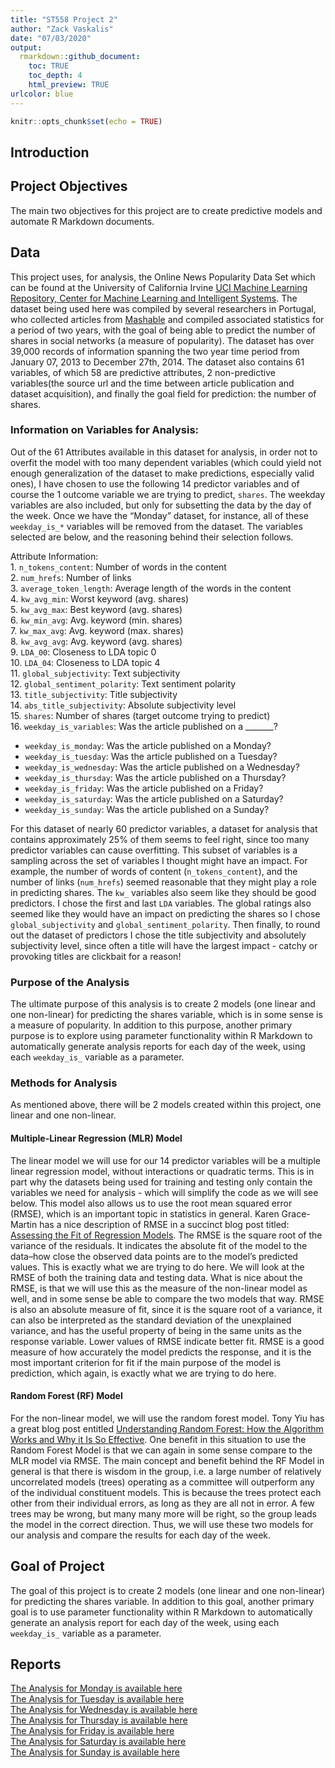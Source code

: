 ```yaml
---
title: "ST558 Project 2"
author: "Zack Vaskalis"
date: "07/03/2020"
output: 
  rmarkdown::github_document:
    toc: TRUE
    toc_depth: 4
    html_preview: TRUE
urlcolor: blue
---
```


```r
knitr::opts_chunk$set(echo = TRUE)
```

## Introduction

## Project Objectives 

The main two objectives for this project are to create predictive models and automate R Markdown documents.

## Data 

This project uses, for analysis, the Online News Popularity Data Set which can be found at the University of California Irvine [UCI Machine Learning Repository, Center for Machine Learning and Intelligent Systems](https://archive.ics.uci.edu/ml/datasets/Online+News+Popularity#). The dataset being used here was compiled by several researchers in Portugal, who collected articles from [Mashable](www.mashable.com) and compiled associated statistics for a period of two years, with the goal of being able to predict the number of shares in social networks (a measure of popularity). The dataset has over 39,000 records of information spanning the two year time period from January 07, 2013 to December 27th, 2014.  The dataset also contains 61 variables, of which 58 are predictive attributes, 2 non-predictive variables(the source url and the time between article publication and dataset acquisition), and finally the goal field for prediction: the number of shares.

### Information on Variables for Analysis:

Out of the 61 Attributes available in this dataset for analysis, in order not to overfit the model with too many dependent variables (which could yield not enough generalization of the dataset to make predictions, especially valid ones), I have chosen to use the following 14 predictor variables and of course the 1 outcome variable we are trying to predict, `shares`.  The weekday variables are also included, but only for subsetting the data by the day of the week.  Once we have the "Monday" dataset, for instance, all of these `weekday_is_*` variables will be removed from the dataset.  The variables selected are below, and the reasoning behind their selection follows.

Attribute Information:    
1.  `n_tokens_content`: Number of words in the content    
2.  `num_hrefs`: Number of links    
3.  `average_token_length`: Average length of the words in the content    
4.  `kw_avg_min`: Worst keyword (avg. shares)    
5.  `kw_avg_max`: Best keyword (avg. shares)    
6.  `kw_min_avg`: Avg. keyword (min. shares)    
7.  `kw_max_avg`: Avg. keyword (max. shares)    
8.  `kw_avg_avg`: Avg. keyword (avg. shares)    
9.  `LDA_00`: Closeness to LDA topic 0    
10.  `LDA_04`: Closeness to LDA topic 4    
11.  `global_subjectivity`: Text subjectivity    
12.  `global_sentiment_polarity`: Text sentiment polarity    
13.  `title_subjectivity`: Title subjectivity    
14.  `abs_title_subjectivity`: Absolute subjectivity level    
15.  `shares`: Number of shares (target outcome trying to predict)    
16.  `weekday_is_variables`: Was the article published on a _______?    

  *  `weekday_is_monday`: Was the article published on a Monday?    
  *  `weekday_is_tuesday`: Was the article published on a Tuesday?    
  *  `weekday_is_wednesday`: Was the article published on a Wednesday?    
  *  `weekday_is_thursday`: Was the article published on a Thursday?    
  *  `weekday_is_friday`: Was the article published on a Friday?    
  *  `weekday_is_saturday`: Was the article published on a Saturday?    
  *  `weekday_is_sunday`: Was the article published on a Sunday?    

For this dataset of nearly 60 predictor variables, a dataset for analysis that contains approximately 25% of them seems to feel right, since too many predictor variables can cause overfitting.  This subset of variables is a sampling across the set of variables I thought might have an impact.  For example, the number of words of content (`n_tokens_content`), and the number of links (`num_hrefs`) seemed reasonable that they might play a role in predicting shares.  The `kw_` variables also seem like they should be good predictors.  I chose the first and last `LDA` variables.  The global ratings also seemed like they would have an impact on predicting the shares so I chose `global_subjectivity` and `global_sentiment_polarity`.  Then finally, to round out the dataset of predictors I chose the title subjectivity and absolutely subjectivity level, since often a title will have the largest impact - catchy or provoking titles are clickbait for a reason!

### Purpose of the Analysis

The ultimate purpose of this analysis is to create 2 models (one linear and one non-linear) for predicting the shares variable, which is in some sense is a measure of popularity.  In addition to this purpose, another primary purpose is to explore using parameter functionality within R Markdown to automatically generate analysis reports for each day of the week, using each `weekday_is_` variable as a parameter.

### Methods for Analysis

As mentioned above, there will be 2 models created within this project, one linear and one non-linear.  

#### Multiple-Linear Regression (MLR) Model

The linear model we will use for our 14 predictor variables will be a multiple linear regression model, without interactions or quadratic terms.  This is in part why the datasets being used for training and testing only contain the variables we need for analysis - which will simplify the code as we will see below.  This model also allows us to use the root mean squared error (RMSE), which is an important topic in statistics in general.  Karen Grace-Martin has a nice description of RMSE in a succinct blog post titled: [Assessing the Fit of Regression Models](https://www.theanalysisfactor.com/assessing-the-fit-of-regression-models/#:~:text=The%20RMSE%20is%20the%20square,an%20absolute%20measure%20of%20fit).  The RMSE is the square root of the variance of the residuals. It indicates the absolute fit of the model to the data–how close the observed data points are to the model’s predicted values. This is exactly what we are trying to do here.  We will look at the RMSE of both the training data and testing data. What is nice about the RMSE, is that we will use this as the measure of the non-linear model as well, and in some sense be able to compare the two models that way.  RMSE is also an absolute measure of fit, since it is the square root of a variance, it can also be interpreted as the standard deviation of the unexplained variance, and has the useful property of being in the same units as the response variable. Lower values of RMSE indicate better fit. RMSE is a good measure of how accurately the model predicts the response, and it is the most important criterion for fit if the main purpose of the model is prediction, which again, is exactly what we are trying to do here.

#### Random Forest (RF) Model

For the non-linear model, we will use the random forest model.  Tony Yiu has a great blog post entitled [Understanding Random Forest: How the Algorithm Works and Why it Is So Effective](https://towardsdatascience.com/understanding-random-forest-58381e0602d2).  One benefit in this situation to use the Random Forest Model is that we can again in some sense compare to the MLR model via RMSE.  The main concept and benefit behind the RF Model in general is that there is wisdom in the group, i.e. a large number of relatively uncorrelated models (trees) operating as a committee will outperform any of the individual constituent models.  This is because the trees protect each other from their individual errors, as long as they are all not in error.  A few trees may be wrong, but many many more will be right, so the group leads the model in the correct direction.  Thus, we will use these two models for our analysis and compare the results for each day of the week.

## Goal of Project

The goal of this project is to create 2 models (one linear and one non-linear) for predicting the shares variable.  In addition to this goal, another primary goal is to use parameter functionality within R Markdown to automatically generate an analysis report for each day of the week, using each `weekday_is_` variable as a parameter.

## Reports    
    
[The Analysis for Monday is available here](MondayAnalysis.md)    
[The Analysis for Tuesday is available here](TuesdayAnalysis.md)    
[The Analysis for Wednesday is available here](WednesdayAnalysis.md)    
[The Analysis for Thursday is available here](ThursdayAnalysis.md)    
[The Analysis for Friday is available here](FridayAnalysis.md)    
[The Analysis for Saturday is available here](SaturdayAnalysis.md)    
[The Analysis for Sunday is available here](SundayAnalysis.md)    





